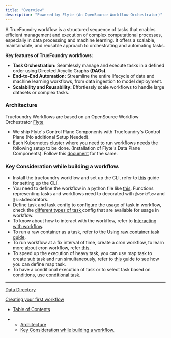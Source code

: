 ```yaml
---
title: "Overview"
description: "Powered by Flyte (An OpenSource Workflow Orchestrator)"
---
```


A TrueFoundry workflow is a structured sequence of tasks that enables efficient management and execution of complex computational processes, especially in data processing and machine learning. It offers a scalable, maintainable, and reusable approach to orchestrating and automating tasks.

**Key features of TrueFoundry workflows:**

* **Task Orchestration:** Seamlessly manage and execute tasks in a defined order using Directed Acyclic Graphs **(DAGs)**.
* **End-to-End Automation:** Streamline the entire lifecycle of data and machine learning workflows, from data ingestion to model deployment.
* **Scalability and Reusability:** Effortlessly scale workflows to handle large datasets or complex tasks.

### Architecture

Truefoundry Workflows are based on an OpenSource Workflow Orchestrator [Flyte](https://docs.flyte.org/en/latest/)

* We ship Flyte's Control Plane Components with Truefoundry's Control Plane (No additional Setup Needed).
* Each Kubernetes cluster where you need to run workflows needs the following setup to be done. (Installation of Flyte's Data Plane Components). Follow this [document](https://docs.truefoundry.com/docs/infra-set-up-for-workflows) for the same.

### Key Consideration while building a workflow.

* Install the truefoundry workflow and set up the CLI, refer to [this](https://docs.truefoundry.com/docs/setup) guide for setting up the CLI.
* You need to define the workflow in a python file like [this](https://docs.truefoundry.com/docs/creating-your-first-workflow#workflowpy). Functions representing tasks and workflows need to decorated with `@workflow` and `@task`decorators.
* Define task and task config to configure the usage of task in workflow, check the [different types of task ](https://docs.truefoundry.com/docs/task-config)config that are available for usage in workflow.
* To know about how to interact with the workflow, refer to [Interacting with workflow](https://docs.truefoundry.com/docs/interacting-with-workflow).
* To run a raw container as a task, refer to the [Using raw container task guide](https://docs.truefoundry.com/docs/container-task).
* To run workflow at a fix interval of time, create a cron workflow, to learn more about cron workflow, refer [this](https://docs.truefoundry.com/docs/cron-workflow).
* To speed up the execution of heavy task, you can use map task to create sub task and run simultaneously, refer to [this](https://docs.truefoundry.com/docs/creating-a-map-task) guide to see how you can define map task.
* To have a conditional execution of task or to select task based on conditions, use [conditional task.]()

***

[Data Directory](/docs/dataset)

[Creating your first workflow](/docs/creating-your-first-workflow)

* [Table of Contents](#)

* * [Architecture](#architecture)
  * [Key Consideration while building a workflow.](#key-consideration-while-building-a-workflow)
